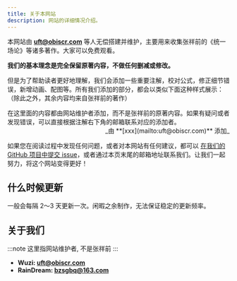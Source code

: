 ```yaml
---
title: 关于本网站
description: 网站的详细情况介绍。
---
```



本网站由 **[uft@obiscr.com](mailto:uft@obiscr.com)** 等人无偿搭建并维护，主要用来收集张祥前的《统一场论》等诸多著作。大家可以免费观看。

**我们的基本理念是完全保留原著内容，不做任何删减或修改。**

但是为了帮助读者更好地理解，我们会添加一些重要注解，校对公式，修正细节错误，新增动画、配图等。所有我们添加的部分，都会以类似下面这种样式展示：（除此之外，其余内容均来自张祥前的著作）

<Aside title="注解">
  在这里面的内容都由网站维护者添加，而不是张祥前的原著内容。如果有疑问或者发现错误，可以直接根据注解右下角的邮箱联系对应的添加者。
  
  <div style="text-align: right;">
    _由 **[xxx](mailto:uft@obiscr.com)** 添加_
  </div>
</Aside>

如果您在阅读过程中发现任何问题，或者对本网站有任何建议，都可以 [在我们的 GitHub 项目中提交 issue](https://github.com/unified-field-theory-org/documentation/issues/new?title=%E5%8F%91%E7%8E%B0%E5%8A%A8%E7%94%BB%E6%B8%B2%E6%9F%93%E9%94%99%E8%AF%AF&labels=animations)，或者通过本页末尾的邮箱地址联系我们。让我们一起努力，将这个网站变得更好！

## 什么时候更新

一般会每隔 2～3 天更新一次。闲暇之余制作，无法保证稳定的更新频率。

## 关于我们

:::note
这里指网站维护者, 不是张祥前
:::

- **Wuzi: [uft@obiscr.com](mailto:uft@obiscr.com)**
- **RainDream: [bzsgbq@163.com](mailto:bzsgbq@163.com)**
